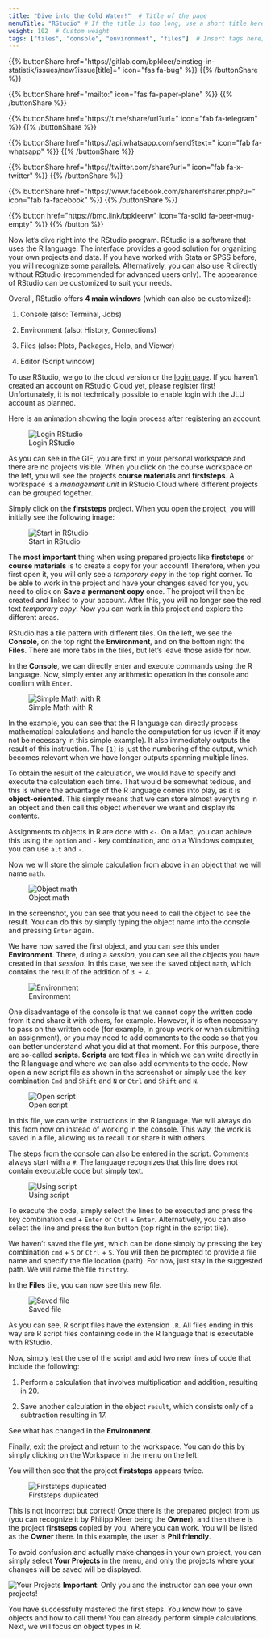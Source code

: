 ```yaml
---
title: "Dive into the Cold Water!"  # Title of the page
menuTitle: "RStudio" # If the title is too long, use a short title here
weight: 102  # Custom weight 
tags: ["tiles", "console", "environment", "files"]  # Insert tags here; Abbreviation of what happens on the page
---
```


{{% buttonShare href=\"https\:\/\/gitlab.com\/bpkleer\/einstieg-in-statistik\/issues\/new?issue[title]=\" icon=\"fas fa-bug\" %}} {{% /buttonShare %}} 

{{% buttonShare href=\"mailto\:\" icon=\"fas fa-paper-plane\" %}} {{% /buttonShare %}}

{{% buttonShare href=\"https\:\/\/t.me\/share\/url?url=\" icon=\"fab fa-telegram\" %}} {{% /buttonShare %}}

{{% buttonShare href=\"https\:\/\/api.whatsapp.com\/send?text=\" icon=\"fab fa-whatsapp\" %}} {{% /buttonShare %}}

{{% buttonShare href=\"https\:\/\/twitter.com\/share?url=\" icon=\"fab fa-x-twitter\" %}} {{% /buttonShare %}}

{{% buttonShare href=\"https\:\/\/www.facebook.com\/sharer\/sharer.php?u=\" icon=\"fab fa-facebook\" %}} {{% /buttonShare %}}

{{% button href=\"https\:\/\/bmc.link\/bpkleerw\" icon=\"fa-solid fa-beer-mug-empty\" %}} {{% /button %}}

Now let's dive right into the RStudio program. RStudio is a software that uses the R language. The interface provides a good solution for organizing your own projects and data. If you have worked with Stata or SPSS before, you will recognize some parallels. Alternatively, you can also use R directly without RStudio (recommended for advanced users only). The appearance of RStudio can be customized to suit your needs.

Overall, RStudio offers **4 main windows** (which can also be customized):

1. Console (also: Terminal, Jobs)

1. Environment (also: History, Connections)

1. Files (also: Plots, Packages, Help, and Viewer)

1. Editor (Script window)

To use RStudio, we go to the cloud version or the [login page](https://login.rstudio.cloud). If you haven't created an account on RStudio Cloud yet, please register first! Unfortunately, it is not technically possible to enable login with the JLU account as planned. 



Here is an animation showing the login process after registering an account.

![Login RStudio](../img/login.gif)

As you can see in the GIF, you are first in your personal workspace and there are no projects visible. When you click on the course workspace on the left, you will see the projects **course materials** and **firststeps**. A workspace is a *management unit* in RStudio Cloud where different projects can be grouped together.

Simply click on the **firststeps** project. When you open the project, you will initially see the following image:

![Start in RStudio](../img/rstudio.png)

The **most important** thing when using prepared projects like **firststeps** or **course materials** is to create a copy for your account! Therefore, when you first open it, you will only see a *temporary copy* in the top right corner. To be able to work in the project and have your changes saved for you, you need to click on **Save a permanent copy** once. The project will then be created and linked to your account. After this, you will no longer see the red text *temporary copy*. Now you can work in this project and explore the different areas.

RStudio has a tile pattern with different tiles. On the left, we see the **Console**, on the top right the **Environment**, and on the bottom right the **Files**. There are more tabs in the tiles, but let's leave those aside for now.

In the **Console**, we can directly enter and execute commands using the R language. Now, simply enter any arithmetic operation in the console and confirm with `Enter`.

![Simple Math with R](../img/rstudio2.png)

In the example, you can see that the R language can directly process mathematical calculations and handle the computation for us (even if it may not be necessary in this simple example). It also immediately outputs the result of this instruction. The `[1]` is just the numbering of the output, which becomes relevant when we have longer outputs spanning multiple lines.

To obtain the result of the calculation, we would have to specify and execute the calculation each time. That would be somewhat tedious, and this is where the advantage of the R language comes into play, as it is **object-oriented**. This simply means that we can store almost everything in an object and then call this object whenever we want and display its contents.

Assignments to objects in R are done with `<-`. On a Mac, you can achieve this using the `option` and `-` key combination, and on a Windows computer, you can use `alt` and `-`.

Now we will store the simple calculation from above in an object that we will name `math`.

![Object math](../img/rstudio3.png)

In the screenshot, you can see that you need to call the object to see the result. You can do this by simply typing the object name into the console and pressing `Enter` again.

We have now saved the first object, and you can see this under **Environment**. There, during a *session*, you can see all the objects you have created in that *session*. In this case, we see the saved object `math`, which contains the result of the addition of `3 + 4`.

![Environment](../img/rstudio4.png)

One disadvantage of the console is that we cannot copy the written code from it and share it with others, for example. However, it is often necessary to pass on the written code (for example, in group work or when submitting an assignment), or you may need to add comments to the code so that you can better understand what you did at that moment. For this purpose, there are so-called **scripts**. **Scripts** are text files in which we can write directly in the R language and where we can also add comments to the code. Now open a new script file as shown in the screenshot or simply use the key combination `Cmd` and `Shift` and `N` or `Ctrl` and `Shift` and `N`.

![Open script](../img/rstudio5.png)

In this file, we can write instructions in the R language. We will always do this from now on instead of working in the console. This way, the work is saved in a file, allowing us to recall it or share it with others.

The steps from the console can also be entered in the script. Comments always start with a `#`. The language recognizes that this line does not contain executable code but simply text.

![Using script](../img/rstudio6.png)

To execute the code, simply select the lines to be executed and press the key combination `cmd` + `Enter` or `Ctrl` + `Enter`. Alternatively, you can also select the line and press the `Run` button (top right in the script tile).

We haven't saved the file yet, which can be done simply by pressing the key combination `cmd` + `S` or `Ctrl` + `S`. You will then be prompted to provide a file name and specify the file location (path). For now, just stay in the suggested path. We will name the file `firsttry`.

In the **Files** tile, you can now see this new file.

![Saved file](../img/rstudio7.png)

As you can see, R script files have the extension `.R`. All files ending in this way are R script files containing code in the R language that is executable with RStudio.

Now, simply test the use of the script and add two new lines of code that include the following:

1. Perform a calculation that involves multiplication and addition, resulting in 20.

2. Save another calculation in the object `result`, which consists only of a subtraction resulting in 17.

See what has changed in the **Environment**.

Finally, exit the project and return to the workspace. You can do this by simply clicking on the Workspace in the menu on the left.

You will then see that the project **firststeps** appears twice.

![Firststeps duplicated](../img/rstudio8.png)

This is not incorrect but correct! Once there is the prepared project from us (you can recognize it by Philipp Kleer being the **Owner**), and then there is the project **firstseps** copied by you, where you can work. You will be listed as the **Owner** there. In this example, the user is **Phil friendly**.

To avoid confusion and actually make changes in your own project, you can simply select **Your Projects** in the menu, and only the projects where your changes will be saved will be displayed.

![Your Projects](../img/rstudio9.png)
**Important**: Only you and the instructor can see your own projects!

You have successfully mastered the first steps. You know how to save objects and how to call them! You can already perform simple calculations. Next, we will focus on object types in R.
